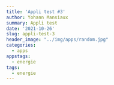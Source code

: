 ```yaml
---
title: 'Appli test #3'
author: Yohann Mansiaux
summary: Appli test
date: '2021-10-26'
slug: appli-test-3
header_image: "../img/apps/random.jpg"
categories:
  - apps
appstags:
  - energie
tags:
  - energie
---
```


